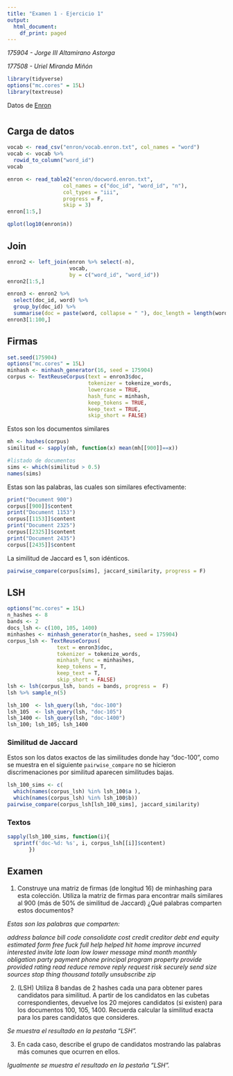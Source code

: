 ```yaml
---
title: "Examen 1 - Ejercicio 1"
output:
  html_document:
    df_print: paged
---
```


_175904 - Jorge III Altamirano Astorga_

_177508 - Uriel Miranda Miñón_

```r
library(tidyverse)
options("mc.cores" = 15L)
library(textreuse)
```

Datos de [Enron](https://archive.ics.uci.edu/ml/datasets/Bag+of+Words)

# {.tabset}

## Carga de datos
```r
vocab <- read_csv("enron/vocab.enron.txt", col_names = "word")
vocab <- vocab %>% 
  rowid_to_column("word_id")
vocab
```

```r
enron <- read_table2("enron/docword.enron.txt", 
                  col_names = c("doc_id", "word_id", "n"),
                  col_types = "iii", 
                  progress = F,
                  skip = 3)
enron[1:5,]
```

```r
qplot(log10(enron$n))
```

## Join

```r
enron2 <- left_join(enron %>% select(-n), 
                    vocab, 
                    by = c("word_id", "word_id"))
enron2[1:5,]
```

```r
enron3 <- enron2 %>%
  select(doc_id, word) %>%
  group_by(doc_id) %>%
  summarise(doc = paste(word, collapse = " "), doc_length = length(word)) 
enron3[1:100,]
```

## Firmas

```r
set.seed(175904)
options("mc.cores" = 15L)
minhash <- minhash_generator(16, seed = 175904)
corpus <- TextReuseCorpus(text = enron3$doc, 
                          tokenizer = tokenize_words, 
                          lowercase = TRUE,
                          hash_func = minhash,
                          keep_tokens = TRUE,
                          keep_text = TRUE, 
                          skip_short = FALSE)
```

Estos son los documentos similares

```r
mh <- hashes(corpus)
similitud <- sapply(mh, function(x) mean(mh[[900]]==x))

#listado de documentos
sims <- which(similitud > 0.5)
names(sims) 
```

Estas son las palabras, las cuales son similares efectivamente:

```r
print("Document 900")
corpus[[900]]$content
print("Document 1153")
corpus[[1153]]$content
print("Document 2325")
corpus[[2325]]$content
print("Document 2435")
corpus[[2435]]$content
```

La similitud de Jaccard es 1, son idénticos.

```r
pairwise_compare(corpus[sims], jaccard_similarity, progress = F)
```

## LSH

```r
options("mc.cores" = 15L)
n_hashes <- 8
bands <- 2
docs_lsh <- c(100, 105, 1400)
minhashes <- minhash_generator(n_hashes, seed = 175904)
corpus_lsh <- TextReuseCorpus(
                text = enron3$doc, 
                tokenizer = tokenize_words,
                minhash_func = minhashes,
                keep_tokens = T,
                keep_text = T,
                skip_short = FALSE)
lsh <- lsh(corpus_lsh, bands = bands, progress =  F)
lsh %>% sample_n(5)
```

```r
lsh_100  <- lsh_query(lsh, "doc-100")
lsh_105  <- lsh_query(lsh, "doc-105")
lsh_1400 <- lsh_query(lsh, "doc-1400")
lsh_100; lsh_105; lsh_1400
```


### Similitud de Jaccard

Estos son los datos exactos de las similitudes donde hay "doc-100", como se muestra en el siguiente `pairwise_compare` no se hicieron discrimenaciones por similitud aparecen similitudes bajas.

```r
lsh_100_sims <- c(
  which(names(corpus_lsh) %in% lsh_100$a ),
  which(names(corpus_lsh) %in% lsh_100$b))
pairwise_compare(corpus_lsh[lsh_100_sims], jaccard_similarity)
```

### Textos

```r
sapply(lsh_100_sims, function(i){
  sprintf('doc-%d: %s', i, corpus_lsh[[i]]$content)
       })
```

## Examen

1. Construye una matriz de firmas (de longitud 16) de minhashing para esta colección. Utiliza la matriz de firmas para encontrar mails similares al 900 (más de 50% de similitud de Jaccard) ¿Qué palabras comparten estos documentos?

_Estas son las palabras que comparten:_

_address balance bill code consolidate cost credit creditor debt end equity estimated form free fuck full help helped hit home improve incurred interested invite late loan low lower message mind month monthly obligation party payment phone principal program property provide provided rating read reduce remove reply request risk securely send size sources stop thing thousand totally unsubscribe zip_

2. (LSH) Utiliza 8 bandas de 2 hashes cada una para obtener pares candidatos para similitud. A partir de los candidatos en las cubetas correspondientes, devuelve los 20 mejores candidatos (si existen) para los documentos 100, 105, 1400. Recuerda calcular la similitud exacta para los pares candidatos que consideres. 

_Se muestra el resultado en la pestaña "LSH"._

3. En cada caso, describe el grupo de candidatos mostrando
las palabras más comunes que ocurren en ellos.

_Igualmente se muestra el resultado en la pestaña "LSH"._
